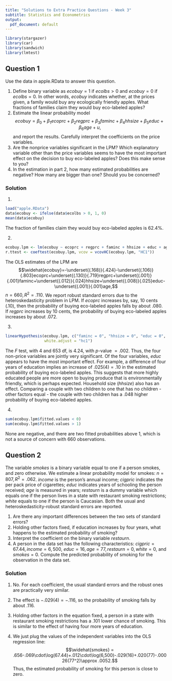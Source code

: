 ```yaml
---
title: "Solutions to Extra Practice Questions - Week 3"
subtitle: Statistics and Econometrics
output:
  pdf_document: default
---
```


```r
library(stargazer)
library(car)
library(sandwich)
library(lmtest)
```

## Question 1
Use the data in apple.RData to answer this question.

1. Define binary variable as $ecobuy=1$ if $ecolbs>0$ and $ecobuy=0$ if $ecolbs=0$. In other words, $ecobuy$ indicates whether, at the prices given, a family would buy any ecologically friendly apples. What fractions of families claim they would buy eco-labeled apples?
2. Estimate the linear probability model $$ecobuy=\beta_0+\beta_1 ecoprc+\beta_2 regprc+\beta_3 faminc+\beta_4hhsize+\beta_5 educ+\beta_6 age+u,$$ and report the results. Carefully interpret the coefficients on the price variables.
3. Are the nonprice variables significant in the LPM? Which explanatory variable other than the price variables seems to have the most important effect on the decision to buy eco-labeled apples? Does this make sense to you?
4. In the estimation in part 2, how many estimated probabilities are negative? How many are bigger than one? Should you be concerned?

### Solution
1. 
```r
load("apple.RData")
data$ecobuy <- ifelse(data$ecolbs > 0, 1, 0)
mean(data$ecobuy)
```
The fraction of families claim they would buy eco-labeled apples is $62.4\%$.

2. 
```r
ecobuy.lpm <- lm(ecobuy ~ ecoprc + regprc + faminc + hhsize + educ + age, data) 
r.ttest <- coeftest(ecobuy.lpm, vcov = vcovHC(ecobuy.lpm, "HC1"))
```
The OLS estimates of the LPM are $$\widehat{ecobuy}=-\underset{(.168)}{.424}-\underset{(.106)}{.803}ecoprc+\underset{(.130)}{.719}regprc+\underset{(.001)}{.001}faminc+\underset{(.012)}{.024}hhsize+\underset{(.008)}{.025}educ-\underset{(.001)}{.001}age,$$ $n=660,R^2=.110$. We report robust standard errors due to the heteroskedasticity problem in LPM. If $ecoprc$ increases by, say, $10$ cents ($.10$), then the probability of buying eco-labeled apples falls by about $.080$. If $regprc$ increases by $10$ cents, the probability of buying eco-labeled apples increases by about $.072$.

3. 
```r
linearHypothesis(ecobuy.lpm, c("faminc = 0", "hhsize = 0", "educ = 0", "age = 0"), 
                 white.adjust = "hc1")
```
The $F$ test, with $4$ and $653$ df, is $4.24$, with $p$-value $= .002$. Thus, the four non-price variables are jointly very significant. Of the four variables, $educ$ appears to have the most important effect. For example, a difference of four years of education implies an increase of $.025(4) = .10$ in the estimated probability of buying eco-labeled apples. This suggests that more highly educated people are more open to buying produce that is environmentally friendly, which is perhaps expected. Household size ($hhsize$) also has an effect. Comparing a couple with two children to one that has no children - other factors equal - the couple with two children has a $.048$ higher probability of buying eco-labeled apples.

4. 
```r
sum(ecobuy.lpm$fitted.values < 0)
sum(ecobuy.lpm$fitted.values > 1)
```
None are negative, and there are two fitted probabilities above $1$, which is not a source of concern with $660$ observations.



## Question 2
The variable $smokes$ is a binary variable equal to one if a person smokes, and zero otherwise. We estimate a linear probability model for smokes: 
\begin{eqnarray*}
	\widehat{smokes} & = &\underset{\substack{(.855)\\ [.856]}}{.656} - \underset{\substack{(.204)\\ [.207]}}{.069}\log(cigpric) + \underset{\substack{(.026)\\ [.026]}}{.012}\log(income) - \underset{\substack{(.006)\\ [.006]}}{.029} educ \\
	&& +\underset{\substack{(.006)\\ [.005]}}{.020} age - \underset{\substack{(.00006)\\ [.00006]}}{.00026} age^2- \underset{\substack{(.039)\\ [.038]}}{.101} restaurn - \underset{\substack{(.052)\\ [.050]}}{.026} white,
\end{eqnarray*}
$n=807,R^2=.062$. $income$ is the person's annual income; $cigpric$ indicates the per pack price of cigarettes; $educ$ indicates years of schooling the person received; $age$ is measured in years; $restaurn$ is a dummy variable which equals one if the person lives in a state with restaurant smoking restrictions; $white$ equals to one if the person is Caucasian. Both the usual and heteroskedasticity-robust standard errors are reported.

1. Are there any important differences between the two sets of standard errors?
2. Holding other factors fixed, if education increases by four years, what happens to the estimated probability of smoking?
3. Interpret the coefficient on the binary variable $restaurn$.
4. A person in the data set has the following characteristics: $cigpric=67.44, income=6,500$, $educ=16, age=77, restaurn=0, white=0,$ and $smokes=0$. Compute the predicted probability of smoking for the observation in the data set.

### Solution
1. No. For each coefficient, the usual standard errors and the robust ones are practically very similar.

2. The effect is $-.029(4) = -.116$, so the probability of smoking falls by about $.116$.

3. Holding other factors in the equation fixed, a person in a state with restaurant smoking restrictions has a $.101$ lower chance of smoking. This is similar to the effect of having four more years of education.

4. We just plug the values of the independent variables into the OLS regression line: $$\widehat{smokes} = .656-.069\cdot\log(67.44)+.012\cdot\log(6,500)-.029(16)+.020(77)-.00026(77^2)\approx .0052.$$ Thus, the estimated probability of smoking for this person is close to zero.